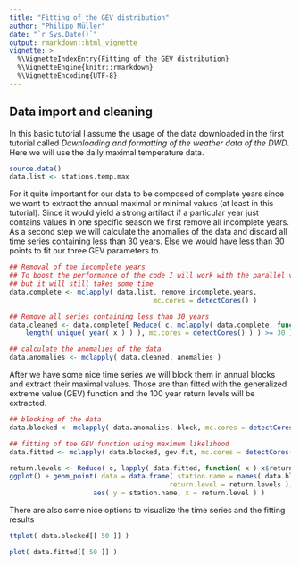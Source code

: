 ```yaml
---
title: "Fitting of the GEV distribution"
author: "Philipp Müller"
date: "`r Sys.Date()`"
output: rmarkdown::html_vignette
vignette: >
  %\VignetteIndexEntry{Fitting of the GEV distribution}
  %\VignetteEngine{knitr::rmarkdown}
  %\VignetteEncoding{UTF-8}
---
```


## Data import and cleaning
In this basic tutorial I assume the usage of the data downloaded in the first tutorial called *Downloading and formatting of the weather data of the DWD*. Here we will use the daily maximal temperature data.
```r
source.data()
data.list <- stations.temp.max
```

For it quite important for our data to be composed of complete years since we want to extract the annual maximal or minimal values (at least in this tutorial). Since it would yield a strong artifact if a particular year just contains values in one specific season we first remove all incomplete years.
As a second step we will calculate the anomalies of the data and discard all time series containing less than 30 years. Else we would have less than 30 points to fit our three GEV parameters to.

```r
## Removal of the incomplete years
## To boost the performance of the code I will work with the parallel version of the lapply function
## but it will still takes some time
data.complete <- mclapply( data.list, remove.incomplete.years,
                                    mc.cores = detectCores() )

## Remove all series containing less than 30 years
data.cleaned <- data.complete[ Reduce( c, mclapply( data.complete, function( x )
    length( unique( year( x ) ) ), mc.cores = detectCores() ) ) >= 30 ]

## calculate the anomalies of the data
data.anomalies <- mclapply( data.cleaned, anomalies )
```

After we have some nice time series we will block them in annual blocks and extract their maximal values. Those are than fitted with the generalized extreme value (GEV) function and the 100 year return levels will be extracted.

```r
## blocking of the data
data.blocked <- mclapply( data.anomalies, block, mc.cores = detectCores() )

## fitting of the GEV function using maximum likelihood
data.fitted <- mclapply( data.blocked, gev.fit, mc.cores = detectCores() )

return.levels <- Reduce( c, lapply( data.fitted, function( x ) x$return.level ) )
ggplot() + geom_point( data = data.frame( station.name = names( data.blocked ),
                                        return.level = return.levels ),
                     aes( y = station.name, x = return.level ) )
```

There are also some nice options to visualize the time series and the fitting results
```r
ttplot( data.blocked[[ 50 ]] )

plot( data.fitted[[ 50 ]] )
```
